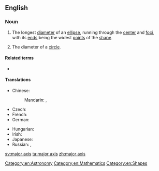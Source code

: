 ==English==

===Noun===
{{en-noun|head=[[major]] [[axis]]|major axes}}

# {{lb|en|geometry}} The longest [[diameter]] of an [[ellipse]], running through the [[center]] and [[focus|foci]], with its [[end]]s being the widest [[points]] of the [[shape]].
# {{lb|en|geometry}} The diameter of a [[circle]].

====Related terms====
* {{l|en|minor axis}}

====Translations====
{{trans-top|longest diameter of an ellipse}}
* Chinese:
*: Mandarin: {{t+|cmn|長軸|sc=Hani}}, {{t+|cmn|长轴|tr=chángzhóu|sc=Hani}}
* Czech: {{t|cs|hlavní osa|f}}
* French: {{t+|fr|grand axe|m}}
* German: {{t|de|Hauptachse|f}}
{{trans-mid}}
* Hungarian: {{t|hu|főtengely}}
* Irish: {{t|ga|mór-ais|f}}
* Japanese: {{t|ja|長軸|tr=ちょうじく, chōjiku|sc=Jpan}}
* Russian: {{t|ru|гла́вная ось|f}}, {{t|ru|больша́я ось|f}}
{{trans-bottom}}

[[Category:en:Astronomy]]
[[Category:en:Mathematics]]
[[Category:en:Shapes]]

[[sv:major axis]]
[[ta:major axis]]
[[zh:major axis]]